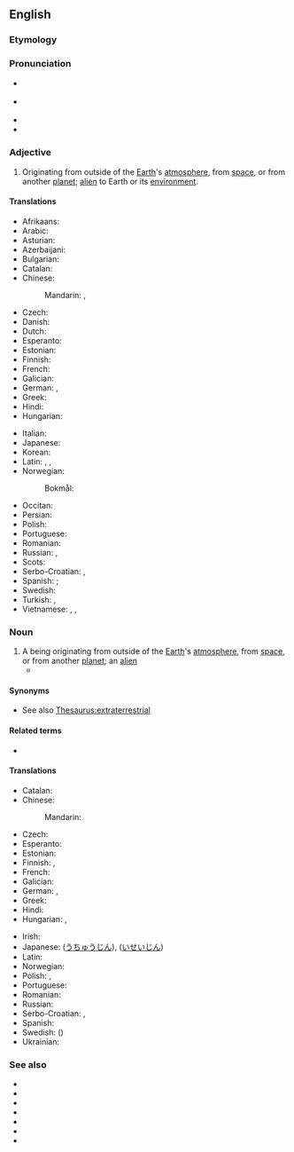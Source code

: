 ==English==
{{wikipedia}}

===Etymology===
{{PIE root|en|ters}}
{{prefix|en|extra|terrestrial}}

===Pronunciation===
* {{a|Canada}} {{IPA|en|/ˌɛkstɹətɚˈɛstɹi.əl/}}
* {{a|UK}} {{IPA|en|/ˌɛk.stɹə.təˈɹɛst.ɹi.əl/}}
* {{audio|en|en-ca-synth-extraterrestrial.ogg|CA synth}}
* {{hyphenation|en|ex|tra|ter|res|tri|al}}

===Adjective===
{{en-adj}}

# Originating from outside of the [[Earth]]'s [[atmosphere]], from [[space]], or from another [[planet]]; [[alien]] to Earth or its [[environment]].

====Translations====
{{trans-top|originating from outside of the Earth}}
* Afrikaans: {{t-needed|af}}
* Arabic: {{t|ar|قَائِمٌ خَارِجَ اَلْأَرْض}}
* Asturian: {{t|ast|estraterrestre}}
* Azerbaijani: {{t+|az|yadplanetli}}
* Bulgarian: {{t+|bg|извънземен}}
* Catalan: {{t+|ca|extraterrestre}}
* Chinese:
*: Mandarin: {{t|cmn|地球外|alt=地球外的|tr=dìqiúwài de|sc=Hani}}, {{t|cmn|外星|alt=外星的|tr=wàixīng de|sc=Hani}}
* Czech: {{t|cs|mimozemský}}
* Danish: {{t|da|udenjordisk}}
* Dutch: {{t+|nl|buitenaards}}
* Esperanto: {{t|eo|ekstertera}}
* Estonian: {{t|et|maaväline}}
* Finnish: {{t+|fi|avaruus|alt=avaruus-}}
* French: {{t+|fr|extraterrestre}}
* Galician: {{t+|gl|extraterrestre}}
* German: {{t+|de|außerirdisch}}, {{t+|de|extraterrestrisch}}
* Greek: {{t+|el|εξωγήινος}}
* Hindi: {{t|hi|परग्रही|sc=Deva}}
* Hungarian: {{t+|hu|földönkívüli}}
{{trans-mid}}
* Italian: {{t+|it|extraterrestre}}
* Japanese: {{q|[[adnominal]]}} {{t|ja|地球外|tr=ちきゅうがい, chikyūgai|sc=Jpan}}
* Korean: {{t|ko|지구밖}}
* Latin: {{t|la|extrāterrestriālis}} {{qualifier|Modern Latin}}, {{t|la|extrāterrestris}} {{qualifier|Modern Latin}}, {{t|la|extrā terram}} {{qualifier|Classical Latin}}
* Norwegian:
*: Bokmål: {{t|nb|utenomjordisk}}
* Occitan: {{t|oc|extraterrèstre}}
* Persian: {{t|fa|فرازمینی|tr=farâ-zamini}}
* Polish: {{t+|pl|pozaziemski}}
* Portuguese: {{t+|pt|extraterrestre}}
* Romanian: {{t+|ro|extraterestru}}
* Russian: {{t+|ru|внеземно́й}}, {{t+|ru|иноплане́тный}}
* Scots: {{t|sco|extraeterrestrial}}
* Serbo-Croatian: {{t+|sh|vanzemaljski}}, {{t+|sh|izvanzemaljski}}
* Spanish: {{t+|es|extraterrestre}}; {{t+|es|alienígena}}
* Swedish: {{t+|sv|utomjordisk}}
* Turkish: {{t+|tr|uzaylı}}, {{t|tr|dünya dışı}}
* Vietnamese: {{t|vi|ngoài trái đất}}, {{t|vi|ngoài Trái Đất}}, {{t|vi|ngoài hành tinh}}
{{trans-bottom}}

===Noun===
{{en-noun}}

# A being originating from outside of the [[Earth]]'s [[atmosphere]], from [[space]], or from another [[planet]]; an [[alien]]
#* {{quote-journal
|en
|date=May 24, 2012
|author=Nathan Rabin
|title=Film: Reviews: Men In Black 3
|work=The Onion AV Club
|url=http://www.avclub.com/articles/men-in-black-3,75576/
|page=
|passage=Smith returns in Men In Black 3 as a veteran agent of a secret organization dedicated to policing the earth’s many '''extraterrestrials'''.}}

====Synonyms====
* See also [[Thesaurus:extraterrestrial]]

====Related terms====
* {{l|en|ET}}

====Translations====
{{trans-top|being originating from outside of the Earth}}
* Catalan: {{t+|ca|extraterrestre|m}}
* Chinese:
*: Mandarin: {{t+|cmn|外星人|tr=wàixīngrén|sc=Hani}}
* Czech: {{t+|cs|mimozemšťan|m}}
* Esperanto: {{t|eo|eksterterano}}
* Estonian: {{t|et|tulnukas}}
* Finnish: {{t+|fi|avaruusolento}}, {{t+|fi|avaruusolio}}
* French: {{t+|fr|extraterrestre|m|f}}
* Galician: {{t+|gl|extraterrestre|m}}
* German: {{t+|de|Außerirdischer|m}}, {{t+|de|Außerirdische|f}}
* Greek: {{t+|el|εξωγήινος|m}}
* Hindi: {{t-needed|hi}}
* Hungarian: {{t+|hu|földönkívüli}}, {{t|hu|űrlény}}
{{trans-mid}}
* Irish: {{t|ga|eachtardhomhandach|m}}
* Japanese: {{t+|ja|宇宙人|tr=uchūjin}} ([[うちゅうじん]]), {{t|ja|異星人|tr=iseijin}} ([[いせいじん]])
* Latin: {{t|la|ēns extrā terram|n}}
* Norwegian: {{t|no|utenomjordisk skapning|m}}
* Polish: {{t+|pl|kosmita|m}}, {{t+|pl|kosmitka|f}}
* Portuguese: {{t+|pt|extraterrestre|m|f}}
* Romanian: {{t+|ro|extraterestru|m}}
* Russian: {{t+|ru|инопланетянин|m}}
* Serbo-Croatian: {{t+|sh|vanzemaljac|m}}, {{t+|sh|izvanzemaljac|m}}
* Spanish: {{t+|es|extraterrestre|m}}
* Swedish: {{t+|sv|utomjording|n}} ({{t|sv|utomjordling}})
* Ukrainian: {{t|uk|іншопланетянин|m}}
{{trans-bottom}}

===See also===
* {{l|en|alien}}
* {{l|en|angel}}
* {{l|en|celestial}}
* {{l|en|spirit}}
* {{l|en|star visitor}}
* {{l|en|time traveler}}
* {{l|en|little green man}}

{{topics|en|Science fiction|Celestial inhabitants}}
